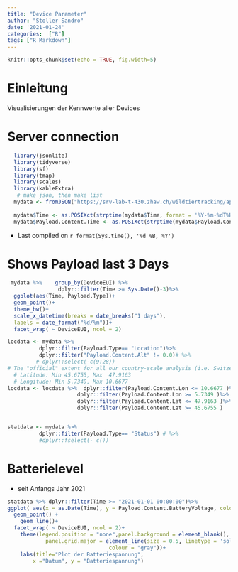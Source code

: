 ```yaml
---
title: "Device Parameter"
author: "Stoller Sandro"
date: '2021-01-24'
categories:  ["R"]
tags: ["R Markdown"]
---
```


```r
knitr::opts_chunk$set(echo = TRUE, fig.width=5)
```



# Einleitung  
Visualisierungen der Kennwerte aller Devices

# Server connection
```r
  library(jsonlite)
  library(tidyverse)
  library(sf)
  library(tmap)
  library(scales) 
  library(kableExtra) 
   # make json, then make list
  mydata <- fromJSON("https://srv-lab-t-430.zhaw.ch/wildtiertracking/api/parsed-data/json", flatten = TRUE)
  
  mydata$Time <- as.POSIXct(strptime(mydata$Time, format = '%Y-%m-%dT%H:%M:%S'), format = '%Y-%m-%dT%H:%M:%S')
  mydata$Payload.Content.Time <- as.POSIXct(strptime(mydata$Payload.Content.Time , format = '%Y-%m-%dT%H:%M:%S'), format = '%Y-%m-%dT%H:%M:%S')

```
- Last compiled on `r format(Sys.time(), '%d %B, %Y')`

# Shows Payload last 3 Days
```r

 mydata %>%    group_by(DeviceEUI) %>%
                dplyr::filter(Time >= Sys.Date()-3)%>%
  ggplot(aes(Time, Payload.Type))+
  geom_point()+
  theme_bw()+
  scale_x_datetime(breaks = date_breaks("1 days"),
  labels = date_format("%d/%m"))+
  facet_wrap( ~ DeviceEUI, ncol = 2)

```
 

```r
locdata <- mydata %>% 
          dplyr::filter(Payload.Type== "Location")%>%
          dplyr::filter("Payload.Content.Alt" != 0.0)# %>%
         # dplyr::select(-c(9:28))
# The "official" extent for all our country-scale analysis (i.e. Switzerland) is:
  # Latitude: Min 45.6755, Max  47.9163
  # Longitude: Min 5.7349, Max 10.6677
locdata <- locdata %>%  dplyr::filter(Payload.Content.Lon <= 10.6677 )%>%
                      dplyr::filter(Payload.Content.Lon >= 5.7349 )%>%
                      dplyr::filter(Payload.Content.Lat <= 47.9163 )%>%
                      dplyr::filter(Payload.Content.Lat >= 45.6755 )


statdata <- mydata %>% 
          dplyr::filter(Payload.Type== "Status") # %>%
          #dplyr::fselect(- c())
```

# Batterielevel   
- seit Anfangs Jahr 2021
```r
statdata %>% dplyr::filter(Time >= "2021-01-01 00:00:00")%>%
ggplot( aes(x = as.Date(Time), y = Payload.Content.BatteryVoltage, colour = DeviceEUI)) +
  geom_point() +
    geom_line()+
  facet_wrap( ~ DeviceEUI, ncol = 2)+
    theme(legend.position = "none",panel.background = element_blank(),
            panel.grid.major = element_line(size = 0.5, linetype = 'solid',
                                colour = "gray"))+
    labs(title="Plot der Batteriespannung",
        x ="Datum", y = "Batteriespannung")  
```
